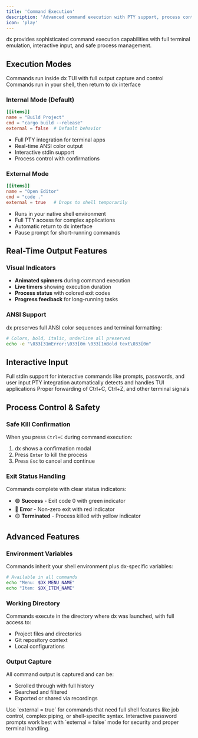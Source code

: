 ```yaml
---
title: 'Command Execution'
description: 'Advanced command execution with PTY support, process control, and real-time output'
icon: 'play'
---
```


dx provides sophisticated command execution capabilities with full terminal emulation, interactive input, and safe process management.

## Execution Modes

<CardGroup cols={2}>
  <Card title="Internal Mode" icon="window">
    Commands run inside dx TUI with full output capture and control
  </Card>
  <Card title="External Mode" icon="external-link">
    Commands run in your shell, then return to dx interface
  </Card>
</CardGroup>

### Internal Mode (Default)
```toml
[[items]]
name = "Build Project"
cmd = "cargo build --release"
external = false  # Default behavior
```

- Full PTY integration for terminal apps
- Real-time ANSI color output  
- Interactive stdin support
- Process control with confirmations

### External Mode  
```toml
[[items]]
name = "Open Editor"
cmd = "code ."
external = true   # Drops to shell temporarily
```

- Runs in your native shell environment
- Full TTY access for complex applications
- Automatic return to dx interface
- Pause prompt for short-running commands

## Real-Time Output Features

### Visual Indicators
- **Animated spinners** during command execution
- **Live timers** showing execution duration  
- **Process status** with colored exit codes
- **Progress feedback** for long-running tasks

### ANSI Support
dx preserves full ANSI color sequences and terminal formatting:

```bash
# Colors, bold, italic, underline all preserved
echo -e "\033[31mError:\033[0m \033[1mBold text\033[0m"
```

## Interactive Input

<ResponseField name="Standard Input" type="feature">
  Full stdin support for interactive commands like prompts, passwords, and user input
</ResponseField>

<ResponseField name="Terminal Emulation" type="feature">
  PTY integration automatically detects and handles TUI applications 
</ResponseField>

<ResponseField name="Signal Handling" type="feature">
  Proper forwarding of Ctrl+C, Ctrl+Z, and other terminal signals
</ResponseField>

## Process Control & Safety

### Safe Kill Confirmation
When you press `Ctrl+C` during command execution:

1. dx shows a confirmation modal
2. Press `Enter` to kill the process
3. Press `Esc` to cancel and continue

### Exit Status Handling
Commands complete with clear status indicators:

- 🟢 **Success** - Exit code 0 with green indicator
- 🔴 **Error** - Non-zero exit with red indicator  
- 🟡 **Terminated** - Process killed with yellow indicator

## Advanced Features

### Environment Variables
Commands inherit your shell environment plus dx-specific variables:

```bash
# Available in all commands
echo "Menu: $DX_MENU_NAME"
echo "Item: $DX_ITEM_NAME"  
```

### Working Directory
Commands execute in the directory where dx was launched, with full access to:
- Project files and directories
- Git repository context
- Local configurations

### Output Capture
All command output is captured and can be:
- Scrolled through with full history
- Searched and filtered
- Exported or shared via recordings

<Tip>
  Use `external = true` for commands that need full shell features like job control, complex piping, or shell-specific syntax.
</Tip>

<Warning>
  Interactive password prompts work best with `external = false` mode for security and proper terminal handling.
</Warning>

